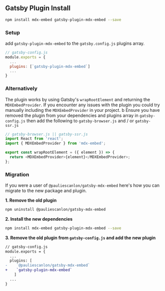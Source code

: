 
<Meta title="gatsby-plugin" />

## Gatsby Plugin Install

```sh
npm install mdx-embed gatsby-plugin-mdx-embed --save
```

### Setup

add `gatsby-plugin-mdx-embed` to the `gatsby.config.js` plugins array.

```javascript
// gatsby-config.js
module.exports = {
  ...
  plugins: [`gatsby-plugin-mdx-embed`]
  ...
}
```

### Alternatively

The plugin works by using Gatsby's `wrapRootElement` and returning the `MDXEmbedProvider`.
If you encounter any issues with the plugin you could try manually including the `MDXEmbedProvider` in your project. b
Ensure you have removed the plugin from your dependencies and plugins array in `gatsby-config.js` then add the following to `gatsby-browser.js` and / or `gatsby-ssr.js`

```javascript
// gatsby-browser.js || gatsby-ssr.js
import React from 'react';
import { MDXEmbedProvider } from 'mdx-embed';

export const wrapRootElement = ({ element }) => {
  return <MDXEmbedProvider>{element}</MDXEmbedProvider>;
};
```

### Migration

If you were a user of `@pauliescanlon/gatsby-mdx-embed` here's how you can migrate to the new package and plugin.

**1. Remove the old plugin**

```sh
npm uninstall @pauliescanlon/gatsby-mdx-embed
```

**2. Install the new dependencies**

```sh
npm install mdx-embed gatsby-plugin-mdx-embed --save
```

**3. Remove the old plugin from `gatsby-config.js` and add the new plugin**

```diff
// gatsby-config.js
module.exports = {
  ...
  plugins: [
-    `@pauliescanlon/gatsby-mdx-embed`
+    `gatsby-plugin-mdx-embed`
    ]
  ...
}
```

